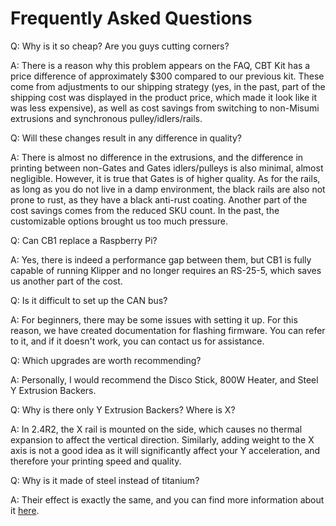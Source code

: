 # Frequently Asked Questions


Q: Why is it so cheap? Are you guys cutting corners?

A: There is a reason why this problem appears on the FAQ, CBT Kit has a price difference of approximately $300 compared to our previous kit. These come from adjustments to our shipping strategy (yes, in the past, part of the shipping cost was displayed in the product price, which made it look like it was less expensive), as well as cost savings from switching to non-Misumi extrusions and synchronous pulley/idlers/rails.

Q: Will these changes result in any difference in quality?

A: There is almost no difference in the extrusions, and the difference in printing between non-Gates and Gates idlers/pulleys is also minimal, almost negligible. However, it is true that Gates is of higher quality. As for the rails, as long as you do not live in a damp environment, the black rails are also not prone to rust, as they have a black anti-rust coating. Another part of the cost savings comes from the reduced SKU count. In the past, the customizable options brought us too much pressure.

Q: Can CB1 replace a Raspberry Pi?

A: Yes, there is indeed a performance gap between them, but CB1 is fully capable of running Klipper and no longer requires an RS-25-5, which saves us another part of the cost.

Q: Is it difficult to set up the CAN bus?

A: For beginners, there may be some issues with setting it up. For this reason, we have created documentation for flashing firmware. You can refer to it, and if it doesn't work, you can contact us for assistance.

Q: Which upgrades are worth recommending?

A: Personally, I would recommend the Disco Stick, 800W Heater, and Steel Y Extrusion Backers.

Q: Why is there only Y Extrusion Backers? Where is X?

A: In 2.4R2, the X rail is mounted on the side, which causes no thermal expansion to affect the vertical direction. Similarly, adding weight to the X axis is not a good idea as it will significantly affect your Y acceleration, and therefore your printing speed and quality.

Q: Why is it made of steel instead of titanium?

A: Their effect is exactly the same, and you can find more information about it [here](https://github.com/tanaes/whopping_Voron_mods/tree/main/extrusion_backers).




